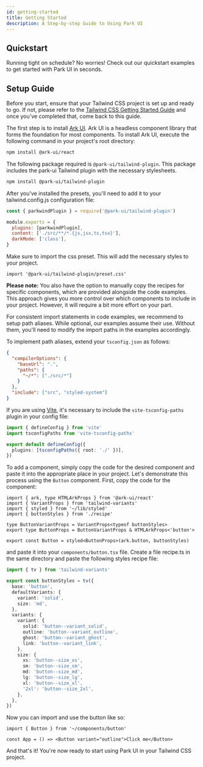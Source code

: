 ```yaml
---
id: getting-started
title: Getting Started
description: A Step-by-step Guide to Using Park UI
---
```



## Quickstart

Running tight on schedule? No worries! Check out our quickstart examples to get started with Park UI in seconds.

<Quickstart />

## Setup Guide

<Steps>
<Step title="Prerequisite" number="1">

Before you start, ensure that your Tailwind CSS project is set up and ready to go. If not, please refer to the
[Tailwind CSS Getting Started Guide](https://tailwindcss.com/docs/installation) and once you've completed that, come
back to this guide.

</Step>
<Step title="Install Ark UI" number="2">

The first step is to install [Ark UI](https://ark-ui.com). Ark UI is a headless component library that forms the
foundation for most components. To install Ark UI, execute the following command in your project's root directory:

```bash multi
npm install @ark-ui/react
```

</Step>
<Step number="3" title="Install the Park UI Tailwind plugin">

The following package required is `@park-ui/tailwind-plugin`. This package includes the park-ui Tailwind plugin with the
necessary stylesheets.

```bash
npm install @park-ui/tailwind-plugin
```

After you've installed the presets, you'll need to add it to your tailwind.config.js configuration file:

```jsx
const { parkwindPlugin } = require('@park-ui/tailwind-plugin')

module.exports = {
  plugins: [parkwindPlugin],
  content: ['./src/**/*.{js,jsx,ts,tsx}'],
  darkMode: ['class'],
}
```

Make sure to import the css preset. This will add the necessary styles to your project.

```tsx
import '@park-ui/tailwind-plugin/preset.css'
```

**Please note:** You also have the option to manually copy the recipes for specific components, which are provided
alongside the code examples. This approach gives you more control over which components to include in your project.
However, it will require a bit more effort on your part.

</Step>
<Step number="4" title="Path Aliases (Optional)">

For consistent import statements in code examples, we recommend to setup path aliases. 
While optional, our examples assume their use. Without them, you'll need to modify the import paths in the examples accordingly.

To implement path aliases, extend your `tsconfig.json` as follows:

```json
{
  "compilerOptions": {
    "baseUrl": ".",
    "paths": {
      "~/*": ["./src/*"]
    }
  },
  "include": ["src", "styled-system"]
}
```

If you are using [Vite](https://vitejs.dev/), it's necessary to include the `vite-tsconfig-paths` plugin in your config file:

```ts
import { defineConfig } from 'vite'
import tsconfigPaths from 'vite-tsconfig-paths'

export default defineConfig({
  plugins: [tsconfigPaths({ root: './' })],
})
```
</Step>

<Step number="5" title="Add your first component">

To add a component, simply copy the code for the desired component and paste it into the appropriate place in your
project. Let's demonstrate this process using the `Button` component. First, copy the code for the component:

```tsx multi
import { ark, type HTMLArkProps } from '@ark-ui/react'
import { VariantProps } from 'tailwind-variants'
import { styled } from '~/lib/styled'
import { buttonStyles } from './recipe'

type ButtonVariantProps = VariantProps<typeof buttonStyles>
export type ButtonProps = ButtonVariantProps & HTMLArkProps<'button'>

export const Button = styled<ButtonProps>(ark.button, buttonStyles)
```

and paste it into your `components/button.tsx` file. Create a file recipe.ts in the same directory and paste the
following styles recipe file:

```ts
import { tv } from 'tailwind-variants'

export const buttonStyles = tv({
  base: 'button',
  defaultVariants: {
    variant: 'solid',
    size: 'md',
  },
  variants: {
    variant: {
      solid: 'button--variant_solid',
      outline: 'button--variant_outline',
      ghost: 'button--variant_ghost',
      link: 'button--variant_link',
    },
    size: {
      xs: 'button--size_xs',
      sm: 'button--size_sm',
      md: 'button--size_md',
      lg: 'button--size_lg',
      xl: 'button--size_xl',
      '2xl': 'button--size_2xl',
    },
  },
})
```

Now you can import and use the button like so:

```tsx multi
import { Button } from '~/components/button'

const App = () => <Button variant="outline">Click me</Button>
```

And that's it! You're now ready to start using Park UI in your Tailwind CSS project.

</Step>
</Steps>
